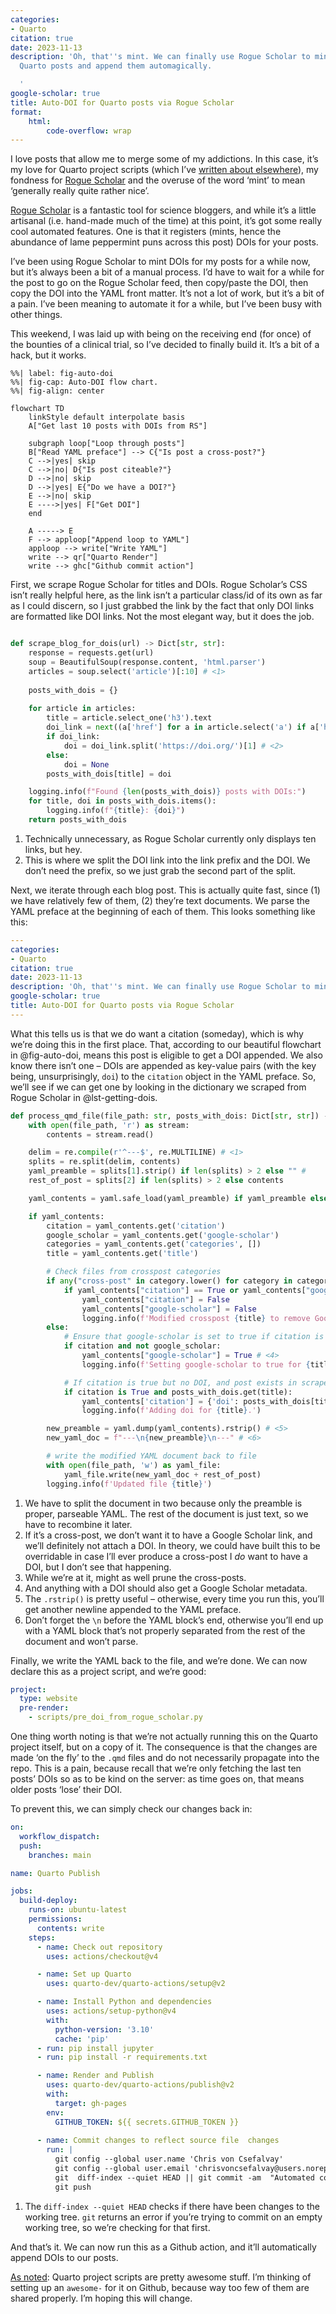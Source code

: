 ```yaml
---
categories:
- Quarto
citation: true
date: 2023-11-13
description: 'Oh, that''s mint. We can finally use Rogue Scholar to mint DOIs for
  Quarto posts and append them automagically.

  '
google-scholar: true
title: Auto-DOI for Quarto posts via Rogue Scholar
format:
    html:
        code-overflow: wrap
---
```


I love posts that allow me to merge some of my addictions. In this case, it's my love for Quarto project scripts (which I've [written about elsewhere](../quarto-project-scripts)), my fondness for [Rogue Scholar](https://rogue-scholar.org) and the overuse of the word 'mint' to mean 'generally really quite rather nice'.

[Rogue Scholar](https://rogue-scholar.org) is a fantastic tool for science bloggers, and while it's a little artisanal (i.e. hand-made much of the time) at this point, it's got some really cool automated features. One is that it registers (mints, hence the abundance of lame peppermint puns across this post) DOIs for your posts. 

I've been using Rogue Scholar to mint DOIs for my posts for a while now, but it's always been a bit of a manual process. I'd have to wait for a while for the post to go on the Rogue Scholar feed, then copy/paste the DOI, then copy the DOI into the YAML front matter. It's not a lot of work, but it's a bit of a pain. I've been meaning to automate it for a while, but I've been busy with other things.

This weekend, I was laid up with being on the receiving end (for once) of the bounties of a clinical trial, so I've decided to finally build it. It's a bit of a hack, but it works.

```mermaid
%%| label: fig-auto-doi
%%| fig-cap: Auto-DOI flow chart.
%%| fig-align: center

flowchart TD
    linkStyle default interpolate basis
    A["Get last 10 posts with DOIs from RS"]
    
    subgraph loop["Loop through posts"]
    B["Read YAML preface"] --> C{"Is post a cross-post?"}
    C -->|yes| skip
    C -->|no| D{"Is post citeable?"}
    D -->|no| skip
    D -->|yes| E{"Do we have a DOI?"}
    E -->|no| skip
    E ---->|yes| F["Get DOI"]    
    end

    A -----> E
    F --> apploop["Append loop to YAML"]
    apploop --> write["Write YAML"]
    write --> qr["Quarto Render"]
    write --> ghc["Github commit action"]
```

First, we scrape Rogue Scholar for titles and DOIs. Rogue Scholar's CSS isn't really helpful here, as the link isn't a particular class/id of its own   as far as I could discern, so I just grabbed the link by the fact that only DOI links are formatted like DOI links. Not the most elegant way, but it does the job.

```{#lst-getting-dois .python lst-cap="Getting the DOIs from Rogue Scholar."}

def scrape_blog_for_dois(url) -> Dict[str, str]:
    response = requests.get(url)
    soup = BeautifulSoup(response.content, 'html.parser')
    articles = soup.select('article')[:10] # <1>
    
    posts_with_dois = {}
    
    for article in articles:
        title = article.select_one('h3').text
        doi_link = next((a['href'] for a in article.select('a') if a['href'].startswith('https://doi.org')), None)
        if doi_link:
            doi = doi_link.split('https://doi.org/')[1] # <2>
        else:
            doi = None
        posts_with_dois[title] = doi

    logging.info(f"Found {len(posts_with_dois)} posts with DOIs:")
    for title, doi in posts_with_dois.items():
        logging.info(f"{title}: {doi}")
    return posts_with_dois
```
1. Technically unnecessary, as Rogue Scholar currently only displays ten links, but hey.
2. This is where we split the DOI link into the link prefix and the DOI. We don't need the prefix, so we just grab the second part of the split.


Next, we iterate through each blog post. This is actually quite fast, since (1) we have relatively few of them, (2) they're text documents. We parse the YAML preface at the beginning of each of them. This looks something like this:

```{#lst-preamble .yaml lst-cap="Pre-DOI YAML preamble example."}
---
categories:
- Quarto
citation: true
date: 2023-11-13
description: 'Oh, that''s mint. We can finally use Rogue Scholar to mint DOIs for Quarto posts and append them automagically.'
google-scholar: true
title: Auto-DOI for Quarto posts via Rogue Scholar
---
```

What this tells us is that we do want a citation (someday), which is why we're doing this in the first place. That, according to our beautiful flowchart in @fig-auto-doi, means this post is eligible to get a DOI appended. We also know there isn't one – DOIs are appended as key-value pairs (with the key being, unsurprisingly, `doi`) to the `citation` object in the YAML preface. So, we'll see if we can get one by looking in the dictionary we scraped from Rogue Scholar in @lst-getting-dois.

```{#lst-process-post .python lst-cap="Processing a single post."}
def process_qmd_file(file_path: str, posts_with_dois: Dict[str, str]) -> None:
    with open(file_path, 'r') as stream:
        contents = stream.read()

    delim = re.compile(r'^---$', re.MULTILINE) # <1>
    splits = re.split(delim, contents)
    yaml_preamble = splits[1].strip() if len(splits) > 2 else "" #
    rest_of_post = splits[2] if len(splits) > 2 else contents

    yaml_contents = yaml.safe_load(yaml_preamble) if yaml_preamble else None

    if yaml_contents:
        citation = yaml_contents.get('citation')
        google_scholar = yaml_contents.get('google-scholar')
        categories = yaml_contents.get('categories', [])
        title = yaml_contents.get('title')

        # Check files from crosspost categories
        if any("cross-post" in category.lower() for category in categories): # <2>
            if yaml_contents["citation"] == True or yaml_contents["google-scholar"] == True: # <3>
                yaml_contents["citation"] = False
                yaml_contents["google-scholar"] = False
                logging.info(f'Modified crosspost {title} to remove Google Scholar and/or citation reference.')
        else:
            # Ensure that google-scholar is set to true if citation is required
            if citation and not google_scholar:
                yaml_contents["google-scholar"] = True # <4>
                logging.info(f'Setting google-scholar to true for {title}')

            # If citation is true but no DOI, and post exists in scraped posts
            if citation is True and posts_with_dois.get(title):
                yaml_contents['citation'] = {'doi': posts_with_dois[title]}
                logging.info(f'Adding doi for {title}.')

        new_preamble = yaml.dump(yaml_contents).rstrip() # <5>
        new_yaml_doc = f"---\n{new_preamble}\n---" # <6>

        # write the modified YAML document back to file
        with open(file_path, 'w') as yaml_file:
            yaml_file.write(new_yaml_doc + rest_of_post)
        logging.info(f'Updated file {title}')
```
1. We have to split the document in two because only the preamble is proper, parseable YAML. The rest of the document is just text, so we have to recombine it later.
2. If it's a cross-post, we don't want it to have a Google Scholar link, and we'll definitely not attach a DOI. In theory, we could have built this to be overridable in case I'll ever produce a cross-post I _do_ want to have a DOI, but I don't see that happening.
3. While we're at it, might as well prune the cross-posts.
4. And anything with a DOI should also get a Google Scholar metadata.
5. The `.rstrip()` is pretty useful – otherwise, every time you run this, you'll get another newline appended to the YAML preface.
6. Don't forget the `\n` before the YAML block's end, otherwise you'll end up with a YAML block that's not properly separated from the rest of the document and won't parse.

Finally, we write the YAML back to the file, and we're done. We can now declare this as a project script, and we're good:

```{#lst-project-script .yaml lst-cap="Declaring project scripts in _quarto.yml."}
project:
  type: website
  pre-render:
    - scripts/pre_doi_from_rogue_scholar.py
```


One thing worth noting is that we're not actually running this on the Quarto project itself, but on a copy of it. The consequence is that the changes are made 'on the fly' to the `.qmd` files and do not necessarily propagate into the  repo. This is a pain, because recall that we're only fetching the last ten posts' DOIs so as to be kind on the  server: as time goes on, that means older posts 'lose' their DOI. 

To prevent this, we can simply check our changes back in:

```{#lst-gh-action .yaml lst-cap="Github action to commit changes."}
on:
  workflow_dispatch:
  push:
    branches: main

name: Quarto Publish

jobs:
  build-deploy:
    runs-on: ubuntu-latest
    permissions:
      contents: write
    steps:
      - name: Check out repository
        uses: actions/checkout@v4

      - name: Set up Quarto
        uses: quarto-dev/quarto-actions/setup@v2

      - name: Install Python and dependencies
        uses: actions/setup-python@v4
        with:
          python-version: '3.10'
          cache: 'pip'
      - run: pip install jupyter
      - run: pip install -r requirements.txt

      - name: Render and Publish
        uses: quarto-dev/quarto-actions/publish@v2
        with:
          target: gh-pages
        env:
          GITHUB_TOKEN: ${{ secrets.GITHUB_TOKEN }}
      
      - name: Commit changes to reflect source file  changes
        run: |
          git config --global user.name 'Chris von Csefalvay'
          git config --global user.email 'chrisvoncsefalvay@users.noreply.github.com'
          git  diff-index --quiet HEAD || git commit -am  "Automated commit of changes to source files" # <1>
          git push
```
1. The `diff-index --quiet HEAD` checks if there have been changes to the working tree. `git` returns an error if you're trying to commit on an empty working tree, so we're checking for that first.

And that's it. We can now run this as a Github action, and it'll automatically append DOIs to our posts. 

[As noted](quarto-project-scripts/): Quarto project scripts are pretty awesome stuff. I'm thinking of setting up an `awesome-` for it on Github, because way too few of them are shared properly. I'm hoping this will change.
